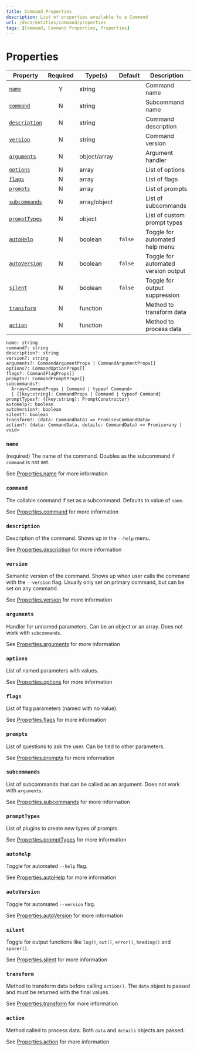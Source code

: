 ```yaml
---
title: Command Properties
description: List of properties available to a Command
url: /docs/entities/command/properties
tags: [Command, Command Properties, Properties]
---
```


# Properties


| Property                      | Required | Type(s)         | Default  | Description |
| ----------------------------- | :------: | --------------- | -------- | ----------- |
| [`name`](#name)               | Y        | string          |          | Command name |
| [`command`](#command)         | N        | string          |          | Subcommand name |
| [`description`](#description) | N        | string          |          | Command description |
| [`version`](#version)         | N        | string          |          | Command version |
| [`arguments`](#arguments)     | N        | object/array    |          | Argument handler |
| [`options`](#options)         | N        | array           |          | List of options |
| [`flags`](#flags)             | N        | array           |          | List of flags |
| [`prompts`](#prompts)         | N        | array           |          | List of prompts |
| [`subcommands`](#subcommands) | N        | array/object    |          | List of subcommands |
| [`promptTypes`](#promptTypes) | N        | object          |          | List of custom prompt types |
| [`autoHelp`](#autoHelp)       | N        | boolean         | `false`  | Toggle for automated help menu |
| [`autoVersion`](#autoVersion) | N        | boolean         | `false`  | Toggle for automated version output |
| [`silent`](#silent)           | N        | boolean         | `false`  | Toggle for output suppression |
| [`transform`](#transform)     | N        | function        |          | Method to transform data |
| [`action`](#action)           | N        | function        |          | Method to process data |

```
name: string
command?: string
description?: string
version?: string
arguments?: CommandArgumentProps | CommandArgumentProps[]
options?: CommandOptionProps[]
flags?: CommandFlagProps[]
prompts?: CommandPromptProps[]
subcommands?: 
  Array<CommandProps | Command | typeof Command> 
  | {[key:string]: CommandProps | Command | typeof Command}
promptTypes?: {[key:string]: PromptConstructor}
autoHelp?: boolean
autoVersion?: boolean
silent?: boolean
transform?: (data: CommandData) => Promise<CommandData>
action?: (data: CommandData, details: CommandData) => Promise<any | void>
```

### `name`

(required) The name of the command. Doubles as the subcommand if `command` is not set. 

See [Properties.name](./properties/name) for more information

### `command`

The callable command if set as a subcommand. Defaults to value of `name`.

See [Properties.command](./properties/command) for more information

### `description`

Description of the command. Shows up in the `--help` menu.

See [Properties.description](./properties/description) for more information

### `version`

Semantic version of the command. Shows up when user calls the command with the `--version` flag. Usually only set on primary command, but can be set on any command. 

See [Properties.version](./properties/version) for more information

### `arguments`

Handler for unnamed parameters. Can be an object or an array. Does not work with `subcommands`.

See [Properties.arguments](./properties/arguments) for more information

### `options`

List of named parameters with values. 

See [Properties.options](./properties/options) for more information

### `flags`

List of flag parameters (named with no value).

See [Properties.flags](./properties/flags) for more information

### `prompts`

List of questions to ask the user. Can be tied to other parameters.

See [Properties.prompts](./properties/prompts) for more information

### `subcommands`

List of subcommands that can be called as an argument. Does not work with `arguments`.

See [Properties.subcommands](./properties/subcommands) for more information

### `promptTypes`

List of plugins to create new types of prompts.

See [Properties.promptTypes](./properties/prompt-types) for more information

### `autoHelp`

Toggle for automated `--help` flag.

See [Properties.autoHelp](./properties/auto-help) for more information

### `autoVersion`

Toggle for automated `--version` flag.

See [Properties.autoVersion](./properties/auto-version) for more information

### `silent`

Toggle for output functions like `log()`, `out()`, `error()`, `heading()` and `spacer()`.

See [Properties.silent](./properties/silent) for more information

### `transform`

Method to transform data before calling `action()`. The `data` object is passed and must be returned with the final values.

See [Properties.transform](./properties/transform) for more information

### `action`

Method called to process data. Both `data` and `details` objects are passed.

See [Properties.action](./properties/action) for more information
